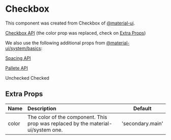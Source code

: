 
<Meta title="Components/atoms/Checkbox" component={Checkbox} />

# Checkbox

This component was created from Checkbox of [@material-ui](https://material-ui.com).

[Checkbox API](https://material-ui.com/api/checkbox/) (the color prop was replaced, check on [Extra Props](#extra-props))

We also use the following additional props from [@material-ui/system/basics](https://material-ui.com/system/basics/):

[Spacing API](https://material-ui.com/system/spacing)

[Pallete API](https://material-ui.com/system/palette/)

<Preview>
  <Story name="checkbox">
    <Box>
      <Box display="flex" alignItems="center">
        <Checkbox id="unchecked-checkbox" />
        <Typography component="label" htmlFor="unchecked-checkbox">
          Unchecked
        </Typography>
      </Box>
      <Box display="flex" alignItems="center">
        <Checkbox checked id="checked-checkbox" />
        <Typography component="label" htmlFor="checked-checkbox">
          Checked
        </Typography>
      </Box>
    </Box>
  </Story>
</Preview>

## Extra Props

| Name  | Description                                                                       | Default          |
| ----- | :-------------------------------------------------------------------------------- | ---------------- |
| color | The color of the component. This prop was replaced by the material-ui/system one. | 'secondary.main' |
